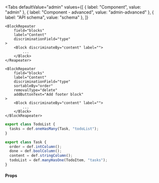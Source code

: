 
<Tabs
  defaultValue="admin"
  values={[
    { label: "Component", value: "admin" },
    { label: "Component - advanced", value: "admin-advanced" },
    { label: "API schema", value: "schema" },
  ]}
>

  <TabItem value="admin">

```tsx
<BlockRepeater
	field="blocks"
	label="Content"
	discriminationField="type"
>
	<Block discriminateBy="content" label="">
		...
	</Block>
</Reapeater>
```

  </TabItem>

  <TabItem value="admin-advanced">

```tsx
<BlockRepeater
	field="blocks"
	label="Content"
	discriminationField="type"
	sortableBy="order"
	removalType="delete"
	addButtonText="Add footer block"
>
	<Block discriminateBy="content" label="">
		...
	</Block>
</BlockReapeater>
```

  </TabItem>

  <TabItem value="schema">

```ts
export class TodoList {
  tasks = def.oneHasMany(Task, "todoList");
}

export class Task {
  order = def.intColumn();
  done = def.boolColumn();
  content = def.stringColumn();
  todoList = def.manyHasOne(TodoItem, "tasks");
}
```

  </TabItem>

</Tabs>

#### Props

<PropsTable>
  <SharedProps.field required />
  <SharedProps.label required />
  <SharedProps.discriminationField required />
  <SharedProps.sortableBy />
  <SharedProps.enableRemoving />
  <SharedProps.removalType />
  <SharedProps.addButtonText />
</PropsTable>
